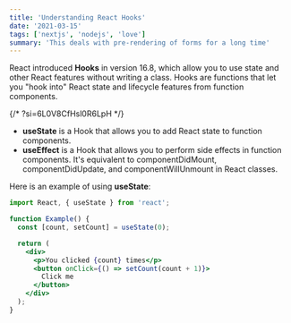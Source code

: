 ```yaml
---
title: 'Understanding React Hooks'
date: '2021-03-15'
tags: ['nextjs', 'nodejs', 'love']
summary: 'This deals with pre-rendering of forms for a long time'
---
```


React introduced **Hooks** in version 16.8, which allow you to use state and other React features without writing a class. Hooks are functions that let you "hook into" React state and lifecycle features from function components.

<YouTube id='6ih_3m_UPKg' />

{/* ?si=6L0V8CfHsl0R6LpH */}
- **useState** is a Hook that allows you to add React state to function components.
- **useEffect** is a Hook that allows you to perform side effects in function components. It's equivalent to componentDidMount, componentDidUpdate, and componentWillUnmount in React classes.

Here is an example of using **useState**:

```jsx
import React, { useState } from 'react';

function Example() {
  const [count, setCount] = useState(0);

  return (
    <div>
      <p>You clicked {count} times</p>
      <button onClick={() => setCount(count + 1)}>
        Click me
      </button>
    </div>
  );
}
